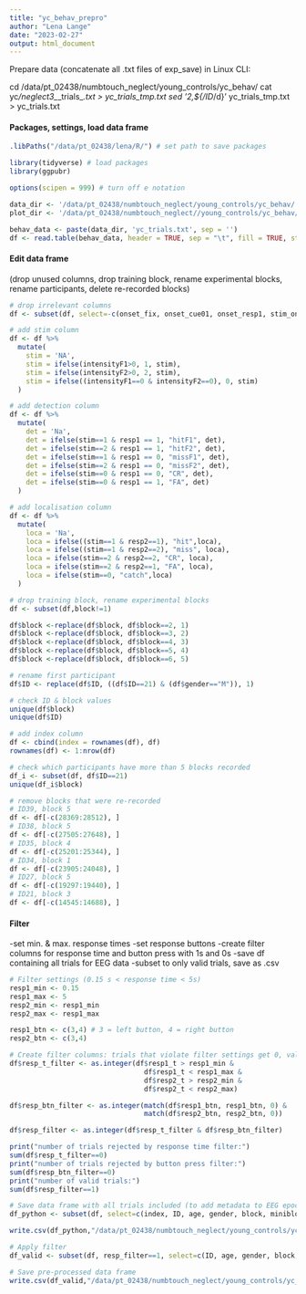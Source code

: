 ```yaml
---
title: "yc_behav_prepro"
author: "Lena Lange"
date: "2023-02-27"
output: html_document
---
```


Prepare data (concatenate all .txt files of exp_save) in Linux CLI:

cd /data/pt_02438/numbtouch_neglect/young_controls/yc_behav/
cat yc*/neglect3_*_trials_*.txt > yc_trials_tmp.txt
sed '2,${/ID*/d}' yc_trials_tmp.txt > yc_trials.txt

#### Packages, settings, load data frame

```r

.libPaths("/data/pt_02438/lena/R/") # set path to save packages

library(tidyverse) # load packages
library(ggpubr)

options(scipen = 999) # turn off e notation

data_dir <- '/data/pt_02438/numbtouch_neglect/young_controls/yc_behav/'
plot_dir <- '/data/pt_02438/numbtouch_neglect//young_controls/yc_behav/plots/'

behav_data <- paste(data_dir, 'yc_trials.txt', sep = '')
df <- read.table(behav_data, header = TRUE, sep = "\t", fill = TRUE, stringsAsFactors = FALSE) # tab separated
```

#### Edit data frame
(drop unused columns, drop training block, rename experimental blocks, rename participants, delete re-recorded blocks)

```r

# drop irrelevant columns
df <- subset(df, select=-c(onset_fix, onset_cue01, onset_resp1, stim_onset, ao_error, onset_resp1_p, onset_resp2, t_trigger_ao))

# add stim column
df <- df %>%
  mutate(
    stim = 'NA',
    stim = ifelse(intensityF1>0, 1, stim),
    stim = ifelse(intensityF2>0, 2, stim),
    stim = ifelse((intensityF1==0 & intensityF2==0), 0, stim)
  )

# add detection column
df <- df %>%
  mutate(
    det = 'Na',
    det = ifelse(stim==1 & resp1 == 1, "hitF1", det),
    det = ifelse(stim==2 & resp1 == 1, "hitF2", det),
    det = ifelse(stim==1 & resp1 == 0, "missF1", det),
    det = ifelse(stim==2 & resp1 == 0, "missF2", det),
    det = ifelse(stim==0 & resp1 == 0, "CR", det),
    det = ifelse(stim==0 & resp1 == 1, "FA", det)
  )

# add localisation column
df <- df %>%
  mutate(
    loca = 'Na',
    loca = ifelse((stim==1 & resp2==1), "hit",loca),
    loca = ifelse((stim==1 & resp2==2), "miss", loca),
    loca = ifelse(stim==2 & resp2==2, "CR", loca),
    loca = ifelse(stim==2 & resp2==1, "FA", loca),
    loca = ifelse(stim==0, "catch",loca)
  )

# drop training block, rename experimental blocks
df <- subset(df,block!=1)

df$block <-replace(df$block, df$block==2, 1)
df$block <-replace(df$block, df$block==3, 2)
df$block <-replace(df$block, df$block==4, 3)
df$block <-replace(df$block, df$block==5, 4)
df$block <-replace(df$block, df$block==6, 5)

# rename first participant
df$ID <- replace(df$ID, ((df$ID==21) & (df$gender=="M")), 1)

# check ID & block values
unique(df$block)
unique(df$ID)

# add index column
df <- cbind(index = rownames(df), df)
rownames(df) <- 1:nrow(df)

# check which participants have more than 5 blocks recorded
df_i <- subset(df, df$ID==21)
unique(df_i$block)

# remove blocks that were re-recorded
# ID39, block 5
df <- df[-c(28369:28512), ]
# ID38, block 5
df <- df[-c(27505:27648), ]
# ID35, block 4
df <- df[-c(25201:25344), ]
# ID34, block 1
df <- df[-c(23905:24048), ]
# ID27, block 5 
df <- df[-c(19297:19440), ]
# ID21, block 3
df <- df[-c(14545:14688), ]

```


#### Filter 
-set min. & max. response times 
-set response buttons 
-create filter columns for response time and button press with 1s and 0s
-save df containing all trials for EEG data
-subset to only valid trials, save as .csv

```r
# Filter settings (0.15 s < response time < 5s)
resp1_min <- 0.15
resp1_max <- 5
resp2_min <- resp1_min
resp2_max <- resp1_max

resp1_btn <- c(3,4) # 3 = left button, 4 = right button
resp2_btn <- c(3,4)

# Create filter columns: trials that violate filter settings get 0, valid trials 1
df$resp_t_filter <- as.integer(df$resp1_t > resp1_min &
                                 df$resp1_t < resp1_max &
                                 df$resp2_t > resp2_min &
                                 df$resp2_t < resp2_max)

df$resp_btn_filter <- as.integer(match(df$resp1_btn, resp1_btn, 0) &
                                 match(df$resp2_btn, resp2_btn, 0))

df$resp_filter <- as.integer(df$resp_t_filter & df$resp_btn_filter)

print("number of trials rejected by response time filter:")
sum(df$resp_t_filter==0)
print("number of trials rejected by button press filter:")
sum(df$resp_btn_filter==0)
print("number of valid trials:")
sum(df$resp_filter==1)

# Save data frame with all trials included (to add metadata to EEG epochs)
df_python <- subset(df, select=c(index, ID, age, gender, block, miniblock, trial, block_type, stim, resp1, resp2, det, loca, resp_filter))

write.csv(df_python,"/data/pt_02438/numbtouch_neglect/young_controls/yc_behav/yc_trials.csv", row.names = FALSE)

# Apply filter
df_valid <- subset(df, resp_filter==1, select=c(ID, age, gender, block, miniblock, trial, block_type, stim, resp1, resp2, det, loca, resp1_t, resp2_t))

# Save pre-processed data frame
write.csv(df_valid,"/data/pt_02438/numbtouch_neglect/young_controls/yc_behav/yc_prepro.csv", row.names = FALSE)

```
